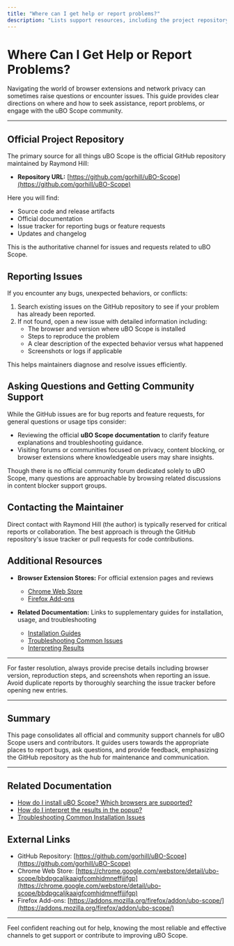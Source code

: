 ```yaml
---
title: "Where can I get help or report problems?"
description: "Lists support resources, including the project repository, issue tracker, and any recommended channels for user or developer questions."
---
```


# Where Can I Get Help or Report Problems?

Navigating the world of browser extensions and network privacy can sometimes raise questions or encounter issues. This guide provides clear directions on where and how to seek assistance, report problems, or engage with the uBO Scope community.

---

## Official Project Repository

The primary source for all things uBO Scope is the official GitHub repository maintained by Raymond Hill:

- **Repository URL:** [https://github.com/gorhill/uBO-Scope](https://github.com/gorhill/uBO-Scope)

Here you will find:

- Source code and release artifacts
- Official documentation
- Issue tracker for reporting bugs or feature requests
- Updates and changelog

This is the authoritative channel for issues and requests related to uBO Scope.

## Reporting Issues

If you encounter any bugs, unexpected behaviors, or conflicts:

1. Search existing issues on the GitHub repository to see if your problem has already been reported.
2. If not found, open a new issue with detailed information including:
   - The browser and version where uBO Scope is installed
   - Steps to reproduce the problem
   - A clear description of the expected behavior versus what happened
   - Screenshots or logs if applicable

This helps maintainers diagnose and resolve issues efficiently.

## Asking Questions and Getting Community Support

While the GitHub issues are for bug reports and feature requests, for general questions or usage tips consider:

- Reviewing the official **uBO Scope documentation** to clarify feature explanations and troubleshooting guidance.
- Visiting forums or communities focused on privacy, content blocking, or browser extensions where knowledgeable users may share insights.

Though there is no official community forum dedicated solely to uBO Scope, many questions are approachable by browsing related discussions in content blocker support groups.

## Contacting the Maintainer

Direct contact with Raymond Hill (the author) is typically reserved for critical reports or collaboration. The best approach is through the GitHub repository's issue tracker or pull requests for code contributions.

## Additional Resources

- **Browser Extension Stores:** For official extension pages and reviews
  - [Chrome Web Store](https://chrome.google.com/webstore/detail/ubo-scope/bbdpgcaljkaaigfcomhidmneffjjjfgp)
  - [Firefox Add-ons](https://addons.mozilla.org/firefox/addon/ubo-scope/)

- **Related Documentation:** Links to supplementary guides for installation, usage, and troubleshooting
  - [Installation Guides](../../getting-started/setup-begin/install-on-chrome)
  - [Troubleshooting Common Issues](../../getting-started/troubleshoot-validate/troubleshooting-install)
  - [Interpreting Results](../../faq/using-ubo-scope/interpreting-results)


---

<Tip>
For faster resolution, always provide precise details including browser version, reproduction steps, and screenshots when reporting an issue.
</Tip>

<Warning>
Avoid duplicate reports by thoroughly searching the issue tracker before opening new entries.
</Warning>

---

## Summary

This page consolidates all official and community support channels for uBO Scope users and contributors. It guides users towards the appropriate places to report bugs, ask questions, and provide feedback, emphasizing the GitHub repository as the hub for maintenance and communication.

---

## Related Documentation

- [How do I install uBO Scope? Which browsers are supported?](../installation-supported-browsers)
- [How do I interpret the results in the popup?](../interpreting-results)
- [Troubleshooting Common Installation Issues](../../getting-started/troubleshoot-validate/troubleshooting-install)

## External Links

- GitHub Repository: [https://github.com/gorhill/uBO-Scope](https://github.com/gorhill/uBO-Scope)
- Chrome Web Store: [https://chrome.google.com/webstore/detail/ubo-scope/bbdpgcaljkaaigfcomhidmneffjjjfgp](https://chrome.google.com/webstore/detail/ubo-scope/bbdpgcaljkaaigfcomhidmneffjjjfgp)
- Firefox Add-ons: [https://addons.mozilla.org/firefox/addon/ubo-scope/](https://addons.mozilla.org/firefox/addon/ubo-scope/)

---

Feel confident reaching out for help, knowing the most reliable and effective channels to get support or contribute to improving uBO Scope.